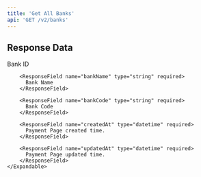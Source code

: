 ```yaml
---
title: 'Get All Banks'
api: 'GET /v2/banks'
---
```



## Response Data

<ResponseField name="banks" type="array">
    <Expandable title="items">
        <ResponseField name="id" type="string" required>
          Bank ID
        </ResponseField>

        <ResponseField name="bankName" type="string" required>
          Bank Name
        </ResponseField>

        <ResponseField name="bankCode" type="string" required>
          Bank Code
        </ResponseField>

        <ResponseField name="createdAt" type="datetime" required>
          Payment Page created time.
        </ResponseField>

        <ResponseField name="updatedAt" type="datetime" required>
          Payment Page updated time.
        </ResponseField>
    </Expandable>
</ResponseField>